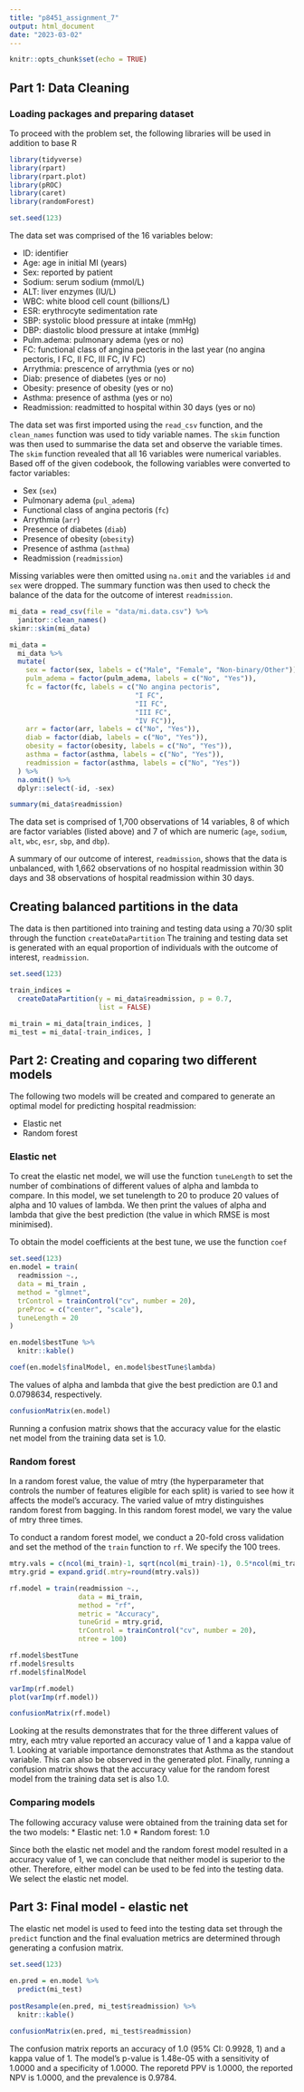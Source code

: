 ```yaml
---
title: "p8451_assignment_7"
output: html_document
date: "2023-03-02"
---
```


```r
knitr::opts_chunk$set(echo = TRUE)
```

## Part 1: Data Cleaning

### Loading packages and preparing dataset

To proceed with the problem set, the following libraries will be used in addition to base R

```r
library(tidyverse)
library(rpart)
library(rpart.plot)
library(pROC)
library(caret)
library(randomForest)

set.seed(123)
```

The data set was comprised of the 16 variables below:

* ID: identifier
* Age: age in initial MI (years)
* Sex: reported by patient
* Sodium: serum sodium (mmol/L)
* ALT: liver enzymes (IU/L)
* WBC: white blood cell count (billions/L)
* ESR: erythrocyte sedimentation rate
* SBP: systolic blood pressure at intake (mmHg)
* DBP: diastolic blood pressure at intake (mmHg)
* Pulm.adema: pulmonary adema (yes or no)
* FC: functional class of angina pectoris in the last year (no angina pectoris, I FC, II FC, III FC, IV FC)
* Arrythmia: prescence of arrythmia (yes or no)
* Diab: presence of diabetes (yes or no)
* Obesity: presence of obesity (yes or no)
* Asthma: presence of asthma (yes or no)
* Readmission: readmitted to hospital within 30 days (yes or no)

The data set was first imported using the `read_csv` function, and the `clean_names` function was used to tidy variable names. The `skim` function was then used to summarise the data set and observe the variable times. The `skim` function revealed that all 16 variables were numerical variables. Based off of the given codebook, the following variables were converted to factor variables:

* Sex (`sex`)
* Pulmonary adema (`pul_adema`)
* Functional class of angina pectoris (`fc`)
* Arrythmia (`arr`)
* Presence of diabetes (`diab`)
* Presence of obesity (`obesity`)
* Presence of asthma (`asthma`)
* Readmission (`readmission`)

Missing variables were then omitted using `na.omit` and the variables `id` and `sex` were dropped. The summary function was then used to check the balance of the data for the outcome of interest `readmission`.

```r
mi_data = read_csv(file = "data/mi.data.csv") %>%
  janitor::clean_names()
skimr::skim(mi_data)

mi_data = 
  mi_data %>%
  mutate(
    sex = factor(sex, labels = c("Male", "Female", "Non-binary/Other")),
    pulm_adema = factor(pulm_adema, labels = c("No", "Yes")),
    fc = factor(fc, labels = c("No angina pectoris", 
                               "I FC", 
                               "II FC", 
                               "III FC", 
                               "IV FC")),
    arr = factor(arr, labels = c("No", "Yes")),
    diab = factor(diab, labels = c("No", "Yes")),
    obesity = factor(obesity, labels = c("No", "Yes")),
    asthma = factor(asthma, labels = c("No", "Yes")),
    readmission = factor(asthma, labels = c("No", "Yes"))
  ) %>%
  na.omit() %>%
  dplyr::select(-id, -sex)

summary(mi_data$readmission)
```

The data set is comprised of 1,700 observations of 14 variables, 8 of which are factor variables (listed above) and 7 of which are numeric (`age`, `sodium`, `alt`, `wbc`, `esr`, `sbp`, and `dbp`). 

A summary of our outcome of interest, `readmission`, shows that the data is unbalanced, with 1,662 observations of no hospital readmission within 30 days and 38 observations of hospital readmission within 30 days. 

## Creating balanced partitions in the data 

The data is then partitioned into training and testing data using a 70/30 split through the function `createDataPartition` The training and testing data set is generated with an equal proportion of individuals with the outcome of interest, `readmission`.

```r
set.seed(123)

train_indices = 
  createDataPartition(y = mi_data$readmission, p = 0.7, 
                      list = FALSE)

mi_train = mi_data[train_indices, ]
mi_test = mi_data[-train_indices, ]
```

## Part 2: Creating and coparing two different models

The following two models will be created and compared to generate an optimal model for predicting hospital readmission:

* Elastic net
* Random forest 

### Elastic net

To creat the elastic net model, we will use the function `tuneLength` to set the number of combinations of different values of alpha and lambda to compare. In this model, we set tunelength to 20 to produce 20 values of alpha and 10 values of lambda. We then print the values of alpha and lambda that give the best prediction (the value in which RMSE is most minimised).

To obtain the model coefficients at the best tune, we use the function `coef`

```r
set.seed(123)
en.model = train(
  readmission ~.,
  data = mi_train ,
  method = "glmnet",
  trControl = trainControl("cv", number = 20),
  preProc = c("center", "scale"),
  tuneLength = 20
)

en.model$bestTune %>%
  knitr::kable()

coef(en.model$finalModel, en.model$bestTune$lambda)
```

The values of alpha and lambda that give the best prediction are 0.1 and 0.0798634, respectively. 

```r
confusionMatrix(en.model)
```

Running a confusion matrix shows that the accuracy value for the elastic net model from the training data set is 1.0. 

### Random forest 

In a random forest value, the value of mtry (the hyperparameter that controls the number of features eligible for each split) is varied to see how it affects the model's accuracy. The varied value of mtry distinguishes random forest from bagging. In this random forest model, we vary the value of mtry three times.

To conduct a random forest model, we conduct a 20-fold cross validation and set the method of the `train` function to `rf`. We specify the 100 trees. 

```r
mtry.vals = c(ncol(mi_train)-1, sqrt(ncol(mi_train)-1), 0.5*ncol(mi_train)-1)
mtry.grid = expand.grid(.mtry=round(mtry.vals))

rf.model = train(readmission ~.,
                 data = mi_train,
                 method = "rf",
                 metric = "Accuracy",
                 tuneGrid = mtry.grid,
                 trControl = trainControl("cv", number = 20),
                 ntree = 100)

rf.model$bestTune
rf.model$results
rf.model$finalModel

varImp(rf.model)
plot(varImp(rf.model))

confusionMatrix(rf.model)
```

Looking at the results demonstrates that for the three different values of mtry, each mtry value reported an accuracy value of 1 and a kappa value of 1. Looking at variable importance demonstrates that Asthma as the standout variable. This can also be observed in the generated plot. Finally, running a confusion matrix shows that the accuracy value for the random forest model from the training data set is also 1.0. 

### Comparing models

The following accuracy valuse were obtained from the training data set for the two models: 
* Elastic net: 1.0
* Random forest: 1.0 

Since both the elastic net model and the random forest model resulted in a accuracy value of 1, we can conclude that neither model is superior to the other. Therefore, either model can be used to be fed into the testing data. We select the elastic net model.

## Part 3: Final model - elastic net

The elastic net model is used to feed into the testing data set through the `predict` function and the final evaluation metrics are determined through generating a confusion matrix.

```r
set.seed(123)

en.pred = en.model %>%
  predict(mi_test)
          
postResample(en.pred, mi_test$readmission) %>%
  knitr::kable()

confusionMatrix(en.pred, mi_test$readmission)
```

The confusion matrix reports an accuracy of 1.0 (95% CI: 0.9928, 1) and a kappa value of 1. The model's p-value is 1.48e-05 with a sensitivity of 1.0000 and a specificity of 1.0000. The reporetd PPV is 1.0000, the reported NPV is 1.0000, and the prevalence is 0.9784. 

















